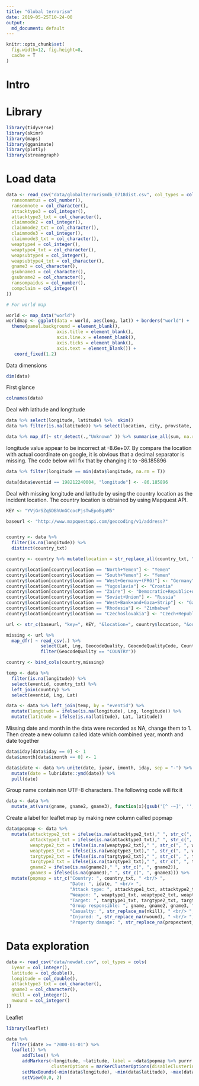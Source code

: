 ```yaml
---
title: "Global terrorism"
date: 2019-05-25T10-24-00
output:
  md_document: default
---
```


```r
knitr::opts_chunk$set(
  fig.width=12, fig.height=8,
  cache = T
)

```

# Intro

# Library

```r
library(tidyverse)
library(skimr)
library(maps)
library(gganimate)
library(plotly)
library(streamgraph)
```

# Load data

```r
data <- read_csv("data/globalterrorismdb_0718dist.csv", col_types = cols(
  ransomamtus = col_number(),
  ransomnote = col_character(),
  attacktype3 = col_integer(),
  attacktype3_txt = col_character(),
  claimmode2 = col_integer(),
  claimmode2_txt = col_character(),
  claimmode3 = col_integer(),
  claimmode3_txt = col_character(),
  weaptype4 = col_integer(),
  weaptype4_txt = col_character(),
  weapsubtype4 = col_integer(),
  weapsubtype4_txt = col_character(),
  gname3 = col_character(),
  gsubname3 = col_character(),
  gsubname2 = col_character(),
  ransompaidus = col_number(),
  compclaim = col_integer()
))

# For world map

world <- map_data("world")
worldmap <- ggplot(data = world, aes(long, lat)) + borders("world") +
  theme(panel.background = element_blank(),
                   axis.title = element_blank(),
                   axis.line.x = element_blank(),
                   axis.ticks = element_blank(),
                   axis.text = element_blank()) +
   coord_fixed(1.2)


```

Data dimensions

```r
dim(data)
```

First glance

```r
colnames(data)
```


Deal with latitude and longtitude
```r
data %>% select(longitude, latitude) %>%  skim()
data %>% filter(is.na(latitude)) %>% select(location, city, provstate, country_txt, specificity) %>% filter(is.na(specificity))

data %>% map_df(~ str_detect(.,"Unknown" )) %>% summarise_all(sum, na.rm = TRUE)
```

longitude value appear to be incorrect at -8.6e+07. By compare the location with actual coordinate on google, it is obvious that a decimal separator is missing. The code below will fix that by changing it to -86.185896

```r
data %>% filter(longitude == min(data$longitude, na.rm = T))

data[data$eventid == 198212240004, "longitude"] <- -86.185896

```

Deal with missing longitude and latitude by using the country location as the incident location. The country location is obtained by using Mapquest API.

```r
KEY <- "YVjGrSZqSDBhUnGCcocPjsTwEpoBgaM5"
```



```r

baseurl <- "http://www.mapquestapi.com/geocoding/v1/address?"


country <- data %>%  
  filter(is.na(longitude)) %>%
  distinct(country_txt)

country <- country %>% mutate(location = str_replace_all(country_txt, " ", "+"))

country$location[country$location == "North+Yemen"] <- "Yemen"
country$location[country$location == "South+Yemen"] <- "Yemen"
country$location[country$location == "West+Germany+(FRG)"] <- "Germany"
country$location[country$location == "Yugoslavia"] <- "Croatia"
country$location[country$location == "Zaire"] <- "Democratic+Republic+of+the+Congo"
country$location[country$location == "Soviet+Union"] <- "Russia"
country$location[country$location == "West+Bank+and+Gaza+Strip"] <- "Gaza+Strip"
country$location[country$location == "Rhodesia"] <- "Zimbabwe"
country$location[country$location == "Czechoslovakia"] <- "Czech+Republic"

url <- str_c(baseurl, "key=", KEY, "&location=", country$location, "&outFormat=csv")

missing <- url %>%
  map_dfr( ~ read_csv(.) %>%
             select(Lat, Lng, GeocodeQuality, GeocodeQualityCode, Country) %>%
             filter(GeocodeQuality == "COUNTRY"))

country <- bind_cols(country,missing)

temp <- data %>%
  filter(is.na(longitude)) %>%
  select(eventid, country_txt) %>%
  left_join(country) %>%  
  select(eventid, Lng, Lat)

data <- data %>% left_join(temp, by = "eventid") %>%
  mutate(longitude = ifelse(is.na(longitude), Lng, longitude)) %>%
  mutate(latitude = ifelse(is.na(latitude), Lat, latitude))
```

Missing date and month in the data were recorded as NA, change them to 1. Then create a new column called idate which combined year, month and date together

```r

data$iday[data$iday == 0] <- 1
data$imonth[data$imonth == 0] <- 1

data$idate <- data %>% unite(date, iyear, imonth, iday, sep = "-") %>%
  mutate(date = lubridate::ymd(date)) %>%
  pull(date)

```

Group name contain non UTF-8 characters. The following code will fix it

```r
data <- data %>%
  mutate_at(vars(gname, gname2, gname3), function(x){gsub('[^ -~]', '', x)})
```

Create a label for leaflet map by making new column called popmap

```r
data$popmap <- data %>%
  mutate(attacktype2_txt = ifelse(is.na(attacktype2_txt)," ", str_c(", ", attacktype2_txt)),
         attacktype3_txt = ifelse(is.na(attacktype3_txt)," ", str_c(", ", attacktype3_txt)),
         weaptype2_txt = ifelse(is.na(weaptype2_txt)," ", str_c(", ", weaptype2_txt)),
         weaptype3_txt = ifelse(is.na(weaptype3_txt)," ", str_c(", ", weaptype3_txt)),
         targtype2_txt = ifelse(is.na(targtype2_txt)," ", str_c(", ", targtype2_txt)),
         targtype3_txt = ifelse(is.na(targtype3_txt)," ", str_c(", ", targtype3_txt)),
         gname2 = ifelse(is.na(gname2)," ", str_c(", ", gname2)),
         gname3 = ifelse(is.na(gname3)," ", str_c(", ", gname3))) %>%
  mutate(popmap = str_c("Country: ", country_txt, " <br/> ",
                        "Date: ", idate, " <br/> ",
                        "Attack type: ", attacktype1_txt, attacktype2_txt, attacktype3_txt, " <br/> ",
                        "Weapon: ", weaptype1_txt, weaptype2_txt, weaptype3_txt, " <br/> ",
                        "Target: ", targtype1_txt, targtype2_txt, targtype3_txt, " <br/> ",
                        "Group responsible: ", gname, gname2, gname3, " <br/> ",
                        "Casualty: ", str_replace_na(nkill), " <br/> ",
                        "Injured: ", str_replace_na(nwound), " <br/> ",
                        "Property damage: ", str_replace_na(propextent_txt))) %>% pull(popmap)
```


# Data exploration

```r
data <- read_csv("data/newdat.csv", col_types = cols(
  iyear = col_integer(),
  latitude = col_double(),
  longitude = col_double(),
  attacktype3_txt = col_character(),
  gname3 = col_character(),
  nkill = col_integer(),
  nwound = col_integer()
))
```

 Leaflet

```r
library(leaflet)

data %>%
  filter(idate >= "2000-01-01") %>% 
  leaflet() %>%
      addTiles() %>%
      addMarkers(~longitude, ~latitude, label = ~data$popmap %>% purrr::map(shiny::HTML) ,
                 clusterOptions = markerClusterOptions(disableClusteringAtZoom = 12)) %>%
      setMaxBounds(~min(data$longitude), ~min(data$latitude), ~max(data$longitude), ~max(data$latitude)) %>%
      setView(0,0, 2)
```
